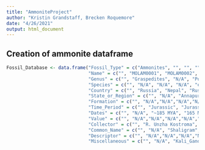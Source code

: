 ```yaml
---
title: "AmmoniteProject"
author: "Kristin Grandstaff, Brecken Roquemore"
date: "4/26/2021"
output: html_document
---
```


## Creation of ammonite dataframe
```r

Fossil_Database <- data.frame("Fossil_Type" = c("Ammonites", "", "", "", "", "", "", "", "", "", "", "", "", "", "", "", "", "", "", "Mazon_Creek", "", "", "", "", "", "", "", "", "", "", "", "", "", "", "", "", "", "", "", "", "", "", "", "", "", "", "", "", "", "", "", "", "", "", "", "", ""), 
                              "Name" = c("", "MOLAM0001", "MOLAM0002", "MOLAM0003", "MOLAM0004", "MOLAM0005", "MOLAM0006", "MOLAM0007", "MOLAM0008", "MOLAM0009", "MOLAM0010", "MOLAM0011", "MOLAM0012", "MOLAM0013", "MOLAM0014", "MOLAM0015", "MOLAM0016", "MOLAM0017", "MOLAM0018", "", "MAZCRK0001", "MAZCRK0002", "MAZCRK0003", "MAZCRK0004", "MAZCRK0005", "MAZCRK0006", "MAZCRK0007", "MAZCRK0008", "MAZCRK0009", "MAZCRK0010", "MAZCRK0011", "MAZCRK0012", "MAZCRK0013", "MAZCRK0014", "MAZCRK0015", "MAZCRK0016", "MAZCRK0017", "MAZCRK0018", "MAZCRK0019", "MAZCRK0020", "MAZCRK0021", "MAZCRK0022", "MAZCRK0023", "MAZCRK0024", "MAZCRK0025", "MAZCRK0026", "MAZCRK0027", "MAZCRK0028", "MAZCRK0029", "MAZCRK0030", "MAZCRK0031", "MAZCRK0032", "MAZCRK0033", "MAZCRK0034", "MAZCRK0035", "MAZCRK0036", "MAZCRK0037"),
                              "Genus" = c("", "Graspedites", "N/A", "Polished Belemnite", "Eleganticeras", "Metalegoceras", "N/A", "Hypocladiscites", "N/A", "Lanceolites", "54", "Tissotia", "Microdoceras", "Laevaptychus", "N/A", "N/A", "Muensteroceras", "N/A", "N/A", "", "", "", "", "", "", "", "", "", "", "", "", "", "", "", "", "", "", "", "", "", "", "", "", "", "", "", "", "", "", "", "", "", "", "", "", "", ""),
                              "Species" = c("", "N/A", "N/A", "N/A", "elegantulum", "tschernyschewi", "N/A", "subaratus_plantus", "N/A", "compactus", "N/A", "obesa", "N/A", "latus", "N/A", "N/A", "parallelum", "N/A", "N/A", "", "", "", "", "", "", "", "", "", "", "", "", "", "", "", "", "", "", "", "", "", "", "", "", "", "", "", "", "", "", "", "", "", "", "", "", "", ""),
                              "Country" = c("", "Russia", "Nepal", "Russia", "England", "Indonesia", "United_Kingdom", "Indonesia", "United_States_of_America", "Indonesia", "Morocco", "Peru", "United_Kingdom", "England", "United_Kingdom", "United_States_of_America", "United_States_of_America", "United_Kingdom", "Morocco", "", "United_States_of_America", "", "", "", "", "", "", "", "", "", "", "", "", "", "", "", "", "", "", "", "", "", "", "", "", "", "", "", "", "", "", "", "", "", "", "", ""),
                              "State_or_Region" = c("", "N/A", "Annapurna, Mustang", "Tarstan Region", "North Yorkshire, Whitby Cannonball", "Timor, Noe Bihati", "", "", "", "", "", "", "", "", "", "", "", "", "", "", "Illinois", "", "", "", "", "", "", "", "", "", "", "", "", "", "", "", "", "", "", "", "", "", "", "", "", "", "", "", "", "", "", "", "", "", "", "", ""),
                              "Formation" = c("", "N/A","N/A","N/A","N/A","N/A", "N/A","N/A","N/A","N/A","N/A", "N/A","N/A","N/A","N/A", "N/A", "Rockford_Limestone", "N/A", "N/A", "", "Mazon_Creek", "", "", "", "", "", "", "", "", "", "", "", "", "", "", "", "", "", "", "", "", "", "", "", "", "", "", "", "", "", "", "", "", "", "", "", ""),
                              "Time_Period" = c("", "Jurassic", "Jurassic", "Late Jurassic", "Lower Jurassic", "Lower Permian", "", "", "", "", "", "", "", "", "", "", "", "", "", "", "", "", "", "", "", "", "", "", "", "", "", "", "", "", "", "", "", "", "", "", "", "", "", "", "", "", "", "", "", "", "", "", "", "", "", "", ""),
                              "Dates" = c("", "N/A", "~185 MYA", "165 MYA", "180 MYA", "N/A", "", "", "", "", "", "", "", "", "", "", "", "", "", "", "", "", "", "", "", "", "", "", "", "", "", "", "", "", "", "", "", "", "", "", "", "", "", "", "", "", "", "", "", "", "", "", "", "", "", "", ""),
                              "Value" = c("", "N/A","N/A","N/A","N/A","N/A", "", "", "", "", "", "", "", "", "", "", "", "", "", "", "", "", "", "", "", "", "", "", "", "", "", "", "", "", "", "", "", "", "", "", "", "", "", "", "", "", "", "", "", "", "", "", "", "", "", "", ""),
                              "Collector" = c("", "R. Unzha Kostroma", "N/A", "Dr. Utt", "N/A", "N/A", "", "", "", "", "", "", "", "", "", "", "", "", "", "", "", "", "", "", "", "", "", "", "", "", "", "", "", "", "", "", "", "", "", "", "", "", "", "", "", "", "", "", "", "", "", "", "", "", "", "", ""),
                              "Common_Name" = c("", "N/A", "Shaligram", "polished Belemite", "N/A", "N/A", "", "", "", "", "", "", "", "", "", "", "", "", "", "", "", "", "", "", "", "", "", "", "", "", "", "", "", "", "", "", "", "", "", "", "", "", "", "", "", "", "", "", "", "", "", "", "", "", "", "", ""),
                              "Descriptor" = c("", "N/A","N/A","N/A","N/A","N/A", "", "", "", "", "", "", "", "", "", "", "", "", "", "", "", "", "", "", "", "", "", "", "", "", "", "", "", "", "", "", "", "", "", "", "", "", "", "", "", "", "", "", "", "", "", "", "", "", "", "", ""),
                              "Miscellaneous" = c("", "N/A", "Kali_Gandaki_River", "N/A", "polished upper lias, falciferum subzone", "N/A", "", "", "", "", "", "", "", "", "", "", "", "", "", "", "", "", "", "", "", "", "", "", "", "", "", "", "", "", "", "", "", "", "", "", "", "", "", "", "", "", "", "", "", "", "", "", "", "", "", "", ""))
```


